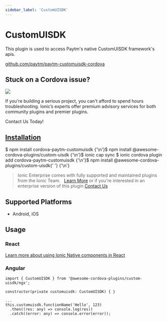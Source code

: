 ```yaml
---
sidebar_label: 'CustomUISDK'
---
```



# CustomUISDK

This plugin is used to access Paytm's native CustomUISDK framework's apis.

<p>
  <a href="https://github.com/paytm/paytm-customuisdk-cordova" target="_blank" rel="noopener" className="git-link">github.com/paytm/paytm-customuisdk-cordova</a>
</p>

<h2>Stuck on a Cordova issue?</h2>
<DocsCard
  className="cordova-ee-card"
  header="Don't waste precious time on plugin issues."
  href="https://ionicframework.com/sales?product_of_interest=Ionic%20Native"
>
  <div>
    <img src="/docs/icons/native-cordova-bot.png" className="cordova-ee-img" />
    <p>If you're building a serious project, you can't afford to spend hours troubleshooting. Ionic’s experts offer premium advisory services for both community plugins and premier plugins.</p>
    <DocsButton className="native-ee-detail">Contact Us Today!</DocsButton>
  </div>
</DocsCard>

<h2 id="installation">
  <a href="#installation">Installation</a>
</h2>
<Tabs
  groupId="runtime"
  defaultValue="Capacitor"
  values={[
    { value: 'Capacitor', label: 'Capacitor' },
    { value: 'Cordova', label: 'Cordova' },
    { value: 'Enterprise', label: 'Enterprise' },
  ]}
>
  <TabItem value="Capacitor">
    <CodeBlock className="language-shell">
      $ npm install cordova-paytm-customuisdk {'\n'}$ npm install @awesome-cordova-plugins/custom-uisdk {'\n'}$ ionic
      cap sync
    </CodeBlock>
  </TabItem>
  <TabItem value="Cordova">
    <CodeBlock className="language-shell">
      $ ionic cordova plugin add cordova-paytm-customuisdk {'\n'}$ npm install @awesome-cordova-plugins/custom-uisdk{' '}
      {'\n'}
    </CodeBlock>
  </TabItem>
  <TabItem value="Enterprise">
    <blockquote>
      Ionic Enterprise comes with fully supported and maintained plugins from the Ionic Team. &nbsp;
      <a className="btn" href="https://ionic.io/docs/premier-plugins">Learn More</a> or if you're interested in an enterprise version of this plugin <a className="btn" href="https://ionicframework.com/sales?product_of_interest=Ionic%20Enterprise%20Engine">Contact Us</a>
    </blockquote>
  </TabItem>
</Tabs>

## Supported Platforms

- Android, iOS

## Usage

### React

[Learn more about using Ionic Native components in React](../native-community.md#react)

### Angular

```tsx
import { CustomUISDK } from '@awesome-cordova-plugins/custom-uisdk/ngx';

constructor(private customuisdk: CustomUISDK) { }

...
this.customuisdk.functionName('Hello', 123)
  .then((res: any) => console.log(res))
  .catch((error: any) => console.error(error));
```
